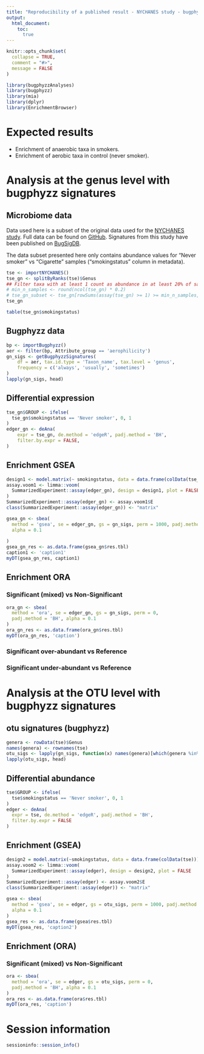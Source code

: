 ```yaml
---
title: "Reproducibility of a published result - NYCHANES study - bugphyzz"
output:
  html_document:
    toc:
      true
---
```


```r
knitr::opts_chunk$set(
  collapse = TRUE,
  comment = "#>",
  message = FALSE
)
```

```r
library(bugphyzzAnalyses)
library(bugphyzz)
library(mia)
library(dplyr)
library(EnrichmentBrowser)
```

# Expected results

+ Enrichment of anaerobic taxa in smokers.
+ Enrichment of aerobic taxa in control (never smoker).

# Analysis at the genus level with bugphyzz signatures

## Microbiome data

Data used here is a subset of the original data used for the
[NYCHANES study](https://pubmed.ncbi.nlm.nih.gov/31076212/).
Full data can be found on [GitHub](https://github.com/waldronlab/nychanesmicrobiome).
Signatures from this study have been published on [BugSigDB](https://bugsigdb.org/Study_727). 

The data subset presented here only contains abundance values for
"Never smoker" vs "Cigarette" samples ("smokingstatus" column in metadata).

```r
tse <- importNYCHANES()
tse_gn <- splitByRanks(tse)$Genus
## Filter taxa with at least 1 count as abundance in at least 20% of samples
# min_n_samples <- round(ncol(tse_gn) * 0.2)
# tse_gn_subset <- tse_gn[rowSums(assay(tse_gn) >= 1) >= min_n_samples,]
tse_gn
```

```r
table(tse_gn$smokingstatus)
```

## Bugphyzz data

```r
bp <- importBugphyzz()
aer <- filter(bp, Attribute_group == 'aerophilicity')
gn_sigs <- getBugphyzzSignatures(
    df = aer, tax.id.type = 'Taxon_name', tax.level = 'genus', 
    frequency = c('always', 'usually', 'sometimes')
)
lapply(gn_sigs, head)
```

## Differential expression

```r
tse_gn$GROUP <- ifelse(
  tse_gn$smokingstatus == 'Never smoker', 0, 1
)
edger_gn <- deAna(
    expr = tse_gn, de.method = 'edgeR', padj.method = 'BH', 
    filter.by.expr = FALSE, 
)
```

## Enrichment GSEA

```r
design1 <- model.matrix(~ smokingstatus, data = data.frame(colData(tse_gn)))
assay.voom1 <- limma::voom(
  SummarizedExperiment::assay(edger_gn), design = design1, plot = FALSE
)
SummarizedExperiment::assay(edger_gn) <- assay.voom1$E
class(SummarizedExperiment::assay(edger_gn)) <- "matrix"

gsea_gn <- sbea(
  method = 'gsea', se = edger_gn, gs = gn_sigs, perm = 1000, padj.method = 'BH',
  alpha = 0.1
  
)
gsea_gn_res <- as.data.frame(gsea_gn$res.tbl)
caption1 <- 'caption1'
myDT(gsea_gn_res, caption1)
```

## Enrichment ORA

### Significant (mixed) vs Non-Significant

```r
ora_gn <- sbea(
  method = 'ora', se = edger_gn, gs = gn_sigs, perm = 0, 
  padj.method = 'BH', alpha = 0.1
)
ora_gn_res <- as.data.frame(ora_gn$res.tbl)
myDT(ora_gn_res, 'caption')
```

### Significant over-abundant vs Reference

### Significant under-abundant vs Reference

# Analysis at the OTU level with bugphyzz signatures

## otu signatures (bugphyzz)

```r
genera <- rowData(tse)$Genus 
names(genera) <- rownames(tse)
otu_sigs <- lapply(gn_sigs, function(x) names(genera)[which(genera %in% x)])
lapply(otu_sigs, head)
```

## Differential abundance

```r
tse$GROUP <- ifelse(
  tse$smokingstatus == 'Never smoker', 0, 1
)
edger <- deAna(
  expr = tse, de.method = 'edgeR', padj.method = 'BH', 
  filter.by.expr = FALSE
)
```

## Enrichment (GSEA)

```r
design2 = model.matrix(~smokingstatus, data = data.frame(colData(tse)))
assay.voom2 <- limma::voom(
  SummarizedExperiment::assay(edger), design = design2, plot = FALSE
)
SummarizedExperiment::assay(edger) <- assay.voom2$E
class(SummarizedExperiment::assay(edger)) <- "matrix"

gsea <- sbea(
  method = 'gsea', se = edger, gs = otu_sigs, perm = 1000, padj.method = 'BH',
  alpha = 0.1
)
gsea_res <- as.data.frame(gsea$res.tbl)
myDT(gsea_res, 'caption2')
```

## Enrichment (ORA)

### Significant (mixed) vs Non-Significant

```r
ora <- sbea(
  method = 'ora', se = edger, gs = otu_sigs, perm = 0, 
  padj.method = 'BH', alpha = 0.1
)
ora_res <- as.data.frame(ora$res.tbl)
myDT(ora_res, 'caption')
```

# Session information

```r
sessioninfo::session_info()
```


